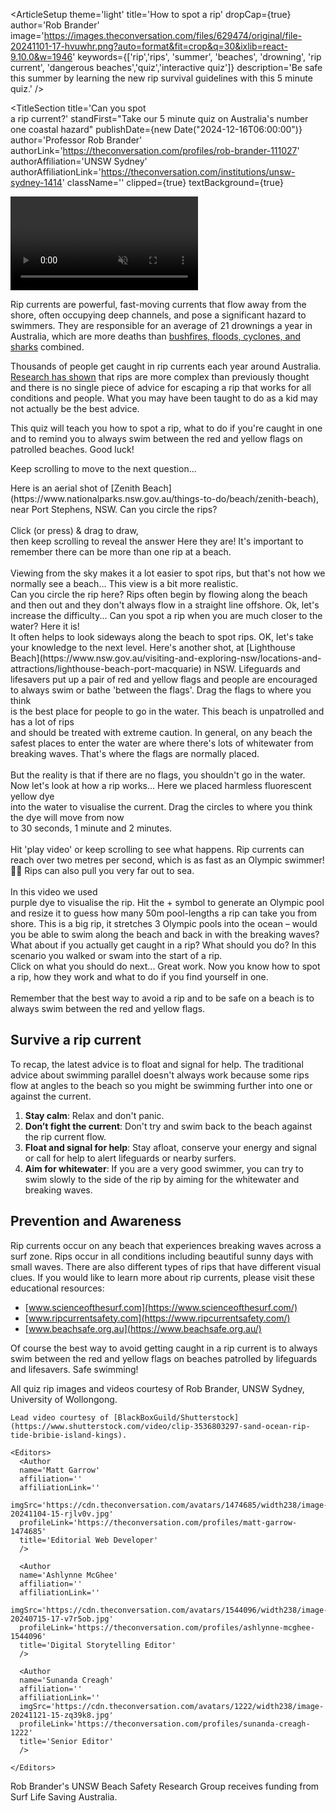 
<ArticleSetup
  theme='light'
  title='How to spot a rip'
  dropCap={true}
  author='Rob Brander'
  image='https://images.theconversation.com/files/629474/original/file-20241101-17-hvuwhr.png?auto=format&fit=crop&q=30&ixlib=react-9.10.0&w=1946'
  keywords={['rip','rips', 'summer', 'beaches', 'drowning', 'rip current', 'dangerous beaches','quiz','interactive quiz']}
  description='Be safe this summer by learning the new rip survival guidelines with this 5 minute quiz.'
/>

<TitleSection
  title='Can you spot <br/> a rip current?'
  standFirst="Take our 5 minute quiz on Australia's number one coastal hazard"
  publishDate={new Date("2024-12-16T06:00:00")}
  author='Professor Rob Brander'
  authorLink='https://theconversation.com/profiles/rob-brander-111027'
  authorAffiliation='UNSW Sydney'
  authorAffiliationLink='https://theconversation.com/institutions/unsw-sydney-1414'
  className=''
  clipped={true}
  textBackground={true}
>
  <video
    id='title_video'
    playsInline
    muted
    autoPlay
    loop
    className='h-full w-full object-cover object-bottom'>
    <source src='https://cdn.theconversation.com/infographics/1129/24d7fba85dc3be8d8d6f86e786741b421304c005/site/titleVideo.webm' type='video/webm' />
    <source src='https://cdn.theconversation.com/infographics/1129/24d7fba85dc3be8d8d6f86e786741b421304c005/site/titleVideo.mp4' type='video/mp4' />
  </video>
</TitleSection>

Rip currents are powerful, fast-moving currents that flow away from the shore, often occupying deep channels, and pose a significant hazard to swimmers. They are responsible for an average of 21 drownings a year in Australia, which are more deaths than [bushfires, floods, cyclones, and sharks](https://nhess.copernicus.org/articles/13/1687/2013/ ) combined.

Thousands of people get caught in rip currents each year around Australia. [Research has shown](https://link.springer.com/article/10.1007/s11069-013-0979-1) that rips are more complex than previously thought and there is no single piece of advice for escaping a rip that works for all conditions and people. What you may have been taught to do as a kid may not actually be the best advice.

This quiz will teach you how to spot a rip, what to do if you're caught in one and to remind you to always swim between the red and yellow flags on patrolled beaches. Good luck!

<p className='text-sm  text-center '>Keep scrolling to move to the next question...</p>

<ScrollSection pinType='pin_clipped' className='my-12'>
  <ScrollBackground>
  <Picture
      src='https://images.theconversation.com/files/634718/original/file-20241127-15-5rghif.jpg'
      loading='eager'
      className='full_screen_media make_visible grid'
      imgClassName='aspect-[4/3]'
      caption=''
      source=''
      sourceLink=''
      alt='Zenith Beach near Port Stephens, NSW'
      focalPoint={{
        mobile: { x: 0.5, y: 0.5 },
        tablet: { x: 0.5, y: 0.5 },
        tabletLandscape: { x: 0.5, y: 0.5 },
        laptop: { x: 0.5, y: 0.5 },
        desktop: { x: 0.5, y: 0.5 }
      }}
    />
    <div className='full_screen_media content-center bg-neutral-50'>
      <QuizOne />
    </div>
    <div className='full_screen_media content-center bg-neutral-50'>
      <QuizTwo />
    </div>
    <div className='full_screen_media content-center bg-neutral-50'>
      <QuizThree />
    </div>
    <Picture
      src='https://images.theconversation.com/files/634719/original/file-20241127-15-e3i137.jpg'
      loading='eager'
      className='full_screen_media  grid'
      imgClassName='aspect-[4/3]'
      caption=''
      source=''
      sourceLink=''
      alt='Lighthouse Beach, NSW'
      focalPoint={{
        mobile: { x: 0.5, y: 0.5 },
        tablet: { x: 0.5, y: 0.5 },
        tabletLandscape: { x: 0.5, y: 0.5 },
        laptop: { x: 0.5, y: 0.5 },
        desktop: { x: 0.5, y: 0.5 }
      }}
    />
    <div className='full_screen_media content-center bg-neutral-50'>
      <QuizFour />
    </div>
    <div className='full_screen_media content-center bg-neutral-50'>
      <QuizFive />
    </div>
    <div className='full_screen_media content-center bg-neutral-50'>
      <QuizSix />
    </div>
    <div className='full_screen_media content-center bg-neutral-50'>
      <QuizSeven />
    </div>
  </ScrollBackground>
  <ScrollForeground>
    <ScrollTextChapter className='mt-[20vh] pointer-events-auto' position='center' id={'quiz1-step'}>
      Here is an aerial shot of [Zenith Beach](https://www.nationalparks.nsw.gov.au/things-to-do/beach/zenith-beach), near Port Stephens, NSW.
    </ScrollTextChapter>
    <ScrollTextChapter step='step' position='center' className='mb-[50vh]'>
    Can you circle the rips? <br/><br/>
    <span className='bg-neutral-400 mt-1 py-1 px-2 rounded-md shadow-md inline-block'>Click (or press) & drag to draw, <br/>then keep scrolling to reveal the answer</span>
    </ScrollTextChapter>
    <ScrollTextChapter position='center' id={'quizOneAnswerStep'} className='answerStep sm:w-4/5'>
      <span className="inline-block w-max bg-yellow-500 py-1 px-2 rounded-md text-black">Here they are!</span> It's important to remember there can be more than one rip at a beach.<br/><br/>Viewing from the sky makes it a lot easier to spot rips, but that's not how we normally see a beach...
    </ScrollTextChapter>
    <ScrollTextChapter step='step' position='center' className='mb-[50vh]'>
      This view is a bit more realistic. <br/>
      Can you circle the rip here?
    </ScrollTextChapter>
    <ScrollTextChapter position='center' id={'quizTwoAnswerStep'} className='answerStep'>
    Rips often begin by flowing along the beach and then out and they don't always flow in a straight line offshore.
    </ScrollTextChapter>
    <ScrollTextChapter position='center' >
    Ok, let's increase the difficulty...
    </ScrollTextChapter>
    <ScrollTextChapter step='step' position='center' className='mb-[50vh]'>
      Can you spot a rip when you are much closer to the water?
    </ScrollTextChapter>
    <ScrollTextChapter position='center' id={'quizThreeAnswerStep'} className='answerStep'>
      Here it is!<br/> It often helps to look sideways along the beach to spot rips.
    </ScrollTextChapter>
    <ScrollTextChapter position='center' >
      OK, let's take your knowledge to the next level.
    </ScrollTextChapter>
    <ScrollTextChapter step='step' position='center' id={'quizFour-step'} className='pointer-events-auto'>
      Here's another shot, at [Lighthouse Beach](https://www.nsw.gov.au/visiting-and-exploring-nsw/locations-and-attractions/lighthouse-beach-port-macquarie) in NSW.
    </ScrollTextChapter>
    <ScrollTextChapter position='center'>
      Lifeguards and lifesavers put up a pair of red and yellow flags and people are encouraged to always swim or bathe 'between the flags'.
    </ScrollTextChapter>
    <ScrollTextChapter step='step' position='center' className='mb-[50vh]'>
      Drag the flags to where you think <br/>is the best place for people to go in the water.
    </ScrollTextChapter>
    <ScrollTextChapter position='center' id={'quizFourAnswerStep'} className='answerStep'>
      This beach is unpatrolled and has a lot of rips<br/>and should be treated with extreme caution.
    </ScrollTextChapter>
    <ScrollTextChapter position='center'>
      In general, on any beach the safest places to enter the water are where there's lots of whitewater from breaking waves. That's where the flags are normally placed.<br/><br/>But the reality is that if there are no flags, you shouldn't go in the water.
    </ScrollTextChapter>
    <ScrollTextChapter position='center' >
      Now let's look at how a rip works...
    </ScrollTextChapter>
    <ScrollTextChapter step='step' position='center'>
      Here we placed harmless fluorescent <span className="inline-block w-max bg-[#d2f536] py-1 px-2 rounded-md text-black">yellow dye</span><br/> into the water to visualise the current.
    </ScrollTextChapter>
    <ScrollTextChapter position='center' id={'quizFive-step-2'} className='mb-[50vh]'>
      Drag the circles to where you think <br/>
      the dye will move from <span className="inline-block w-max bg-red-50 text-red-900 py-1 px-2 rounded-md my-1">now</span> <br/>
      to <span className="my-1 inline-block w-max bg-red-200 py-1 px-2 rounded-md text-red-900">30 seconds</span>, <span className="my-1 inline-block w-max bg-red-400 py-1 px-2 rounded-md">1 minute</span> and <span className="my-1 inline-block w-max bg-red-600 py-1 px-2 rounded-md">2 minutes</span>.<br/><br/>Hit 'play video' or keep scrolling to see what happens.
    </ScrollTextChapter>
    <ScrollTextChapter position='center' id={'quizFiveAnswerStep'} className='answerStep md:w-3/5'>
      Rip currents can reach over two metres per second, which is as fast as an Olympic swimmer! <span className='text-3xl leading-none'>🏊‍♀️</span>
    </ScrollTextChapter>
    <ScrollTextChapter step='step' position='center' className='md:w-3/5'>
      Rips can also pull you very far out to sea.<br/><br/>In this video we used<br/><span className="inline-block w-max bg-[#694756] py-1 px-2 rounded-md">purple dye</span> to visualise the rip.
    </ScrollTextChapter>
    <ScrollTextChapter position='center' id={'quizSix-step'} className='mb-[50vh]'>
      Hit the <span className='my-1 inline-block bg-blue-400/50 py-1 px-2 rounded-full text-2xl w-10 h-10 text-black font-bold aspect-square border leading-0'>+</span> symbol to generate an Olympic pool and resize it to guess how many <span className='my-1 inline-block w-max bg-blue-600 py-1 px-2 rounded-md'>50m pool-lengths</span> a rip can take you from shore.
    </ScrollTextChapter>
    <ScrollTextChapter  position='center' id={'quizSixAnswerStep'} className='answerStep'>
    This is a big rip, it stretches <span className="inline-block w-max bg-blue-600 py-1 px-2 rounded-md">3 Olympic pools</span> into the ocean – would you be able to swim along the beach and back in with the breaking waves?
    </ScrollTextChapter>
    <ScrollTextChapter step='step' position='center' >
      What about if you actually get caught in a rip? What should you do?
    </ScrollTextChapter>
    <ScrollTextChapter id={'quizSeven-step'} position='center mb-[50vh]' >
      In this scenario you walked or swam into the start of a rip.<br/>
      Click on what you should do next...
    </ScrollTextChapter>
    <ScrollTextChapter position='center mb-[50vh]' >
      Great work. Now you know how to spot a rip, how they work and what to do if you find yourself in one.<br/><br/>
      Remember that the best way to avoid a rip and to be safe on a beach is to always swim between the <span className='my-1 inline-block w-max bg-red-500 py-1 px-2 rounded-md'>red</span> and <span className='my-1 inline-block w-max bg-yellow-400 text-black py-1 px-2 rounded-md'>yellow</span> flags. 
    </ScrollTextChapter>
  </ScrollForeground>
</ScrollSection>

## Survive a rip current

To recap, the latest advice is to float and signal for help. The traditional advice about swimming parallel doesn't always work because some rips flow at angles to the beach so you might be swimming further into one or against the current.

1. **Stay calm**: Relax and don't panic.
2. **Don’t fight the current**: Don't try and swim back to the beach against the rip current flow.
3. **Float and signal for help**: Stay afloat, conserve your energy and signal or call for help to alert lifeguards or nearby surfers.
4. **Aim for whitewater**: If you are a very good swimmer, you can try to swim slowly to the side of the rip by aiming for the whitewater and breaking waves.

## Prevention and Awareness

Rip currents occur on any beach that experiences breaking waves across a surf zone. Rips occur in all conditions including beautiful sunny days with small waves. There are also different types of rips that have different visual clues. If you would like to learn more about rip currents, please visit these educational resources:

- [www.scienceofthesurf.com](https://www.scienceofthesurf.com/)
- [www.ripcurrentsafety.com](https://www.ripcurrentsafety.com/)
- [www.beachsafe.org.au](https://www.beachsafe.org.au/)

Of course the best way to avoid getting caught in a rip current is to always swim between the red and yellow flags on beaches patrolled by lifeguards and lifesavers. Safe swimming!

<AuthorSection>
  <Acknowledgements>
    All quiz rip images and videos courtesy of Rob Brander, UNSW Sydney, University of Wollongong.

    Lead video courtesy of [BlackBoxGuild/Shutterstock](https://www.shutterstock.com/video/clip-3536803297-sand-ocean-rip-tide-bribie-island-kings).
  </Acknowledgements>

  <Editorial>
    <Authors>
      <Author
      name='Rob Brander'
      affiliation='UNSW Beach Safety Research Group, University of New South Wales'
      affiliationLink='https://theconversation.com/institutions/unsw-sydney-1414'
      imgSrc='https://cdn.theconversation.com/avatars/111027/width238/image-20200702-111359-80z6l6.jpg'
      profileLink='https://theconversation.com/profiles/rob-brander-111027'
      title='Professor'
      />
    </Authors>

    <Editors>
      <Author
      name='Matt Garrow'
      affiliation=''
      affiliationLink=''
      imgSrc='https://cdn.theconversation.com/avatars/1474685/width238/image-20241104-15-rjlv0v.jpg'
      profileLink='https://theconversation.com/profiles/matt-garrow-1474685'
      title='Editorial Web Developer'
      />

      <Author
      name='Ashlynne McGhee'
      affiliation=''
      affiliationLink=''
      imgSrc='https://cdn.theconversation.com/avatars/1544096/width238/image-20240715-17-v7r5ob.jpg'
      profileLink='https://theconversation.com/profiles/ashlynne-mcghee-1544096'
      title='Digital Storytelling Editor'
      />

      <Author
      name='Sunanda Creagh'
      affiliation=''
      affiliationLink=''
      imgSrc='https://cdn.theconversation.com/avatars/1222/width238/image-20241121-15-zq39k8.jpg'
      profileLink='https://theconversation.com/profiles/sunanda-creagh-1222'
      title='Senior Editor'
      />

    </Editors>
  </Editorial>

  <Disclosures>
    Rob Brander's UNSW Beach Safety Research Group receives funding from Surf Life Saving Australia.
  </Disclosures>
</AuthorSection>


